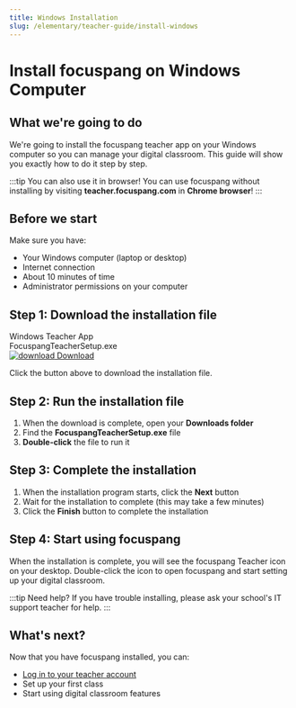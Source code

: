 ```yaml
---
title: Windows Installation
slug: /elementary/teacher-guide/install-windows
---
```


# Install focuspang on Windows Computer

## What we're going to do

We're going to install the focuspang teacher app on your Windows computer so you can manage your digital classroom.
This guide will show you exactly how to do it step by step.

:::tip You can also use it in browser!
You can use focuspang without installing by visiting **teacher.focuspang.com** in **Chrome browser**!
:::

## Before we start

Make sure you have:

- Your Windows computer (laptop or desktop)
- Internet connection
- About 10 minutes of time
- Administrator permissions on your computer

## Step 1: Download the installation file

<div class="fp-download-container fp-download-green">
  <div>
    <div class="fp-download-title">Windows Teacher App</div>
    <div class="fp-download-desc">FocuspangTeacherSetup.exe</div>
  </div>
  <a
    class="fp-download-button"
    href="https://ss1.cloud.kt.com:1000/focuspang-media/downloads/FocuspangTeacherSetup.exe"
  >
    <img
      class="fp-download-icon"
      src="/img/download-white-icon.svg"
      alt="download"
    />
    Download
  </a>
</div>

Click the button above to download the installation file.

## Step 2: Run the installation file

1. When the download is complete, open your **Downloads folder**
2. Find the **FocuspangTeacherSetup.exe** file
3. **Double-click** the file to run it

## Step 3: Complete the installation

1. When the installation program starts, click the **Next** button
2. Wait for the installation to complete (this may take a few minutes)
3. Click the **Finish** button to complete the installation

## Step 4: Start using focuspang

When the installation is complete, you will see the focuspang Teacher icon on your desktop.
Double-click the icon to open focuspang and start setting up your digital classroom.

:::tip Need help?
If you have trouble installing, please ask your school's IT support teacher for help.
:::

## What's next?

Now that you have focuspang installed, you can:

- [Log in to your teacher account](/docs/elementary/teacher-guide/login)
- Set up your first class
- Start using digital classroom features
